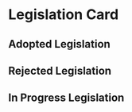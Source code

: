 

<Meta title="Library/Cards/Legislation" component={LegislationCard} />

# Legislation Card

<Props of={LegislationCard} />

## Adopted Legislation

<Story name="Adopted">
  <LegislationCard
    name="Council Budget Action SPD-4-A-1"
    status="Adopted"
    date="January 22nd, 2020"
    tags={["barbara bailey boulevard", "ADU", "single-family", "cottage"]}
  />
</Story>

## Rejected Legislation

<Story name="Rejected">
  <LegislationCard
    name="Council Budget Action SPD-4-A-1"
    status="Rejected"
    date="January 22nd, 2020"
    tags={["barbara bailey boulevard", "ADU", "single-family", "cottage"]}
  />
</Story>

## In Progress Legislation

<Story name="In Progress">
  <LegislationCard
    name="Council Budget Action SPD-4-A-1"
    status="Next Meeting"
    date="January 22nd, 2022"
    tags={["barbara bailey boulevard", "ADU", "single-family", "cottage"]}
  />
</Story>